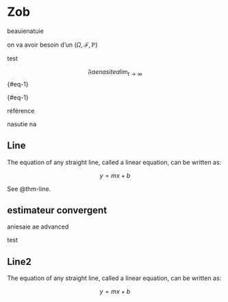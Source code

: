 # Zob {.unnumbered}
beauienatuie

on va avoir besoin d'un $(\Omega, \mathcal{F}, \mathbb{P})$

test

$$\mathfrak{F} aenasite a\lim_{t\to\infty}$${#eq-1}

\begin{equation}
AX = B
\end{equation}{#eq-1}

référence \eqref{1}

\begin{equation*}test
\end{equation*}

\begin{align}a&= b \\&\leq c \end{align}

  nasutie na

::: {#thm-line}

## Line

The equation of any straight line, called a linear equation, can be written as:

$$
y = mx + b
$$
:::

See @thm-line.

:::{#def-estimateur} 

## estimateur convergent
aniesaie ae advanced
:::

:::{#prp-pr} 

test 

:::


::: {#thm-line2}

## Line2

The equation of any straight line, called a linear equation, can be written as:

$$
y = mx + b
$$
:::